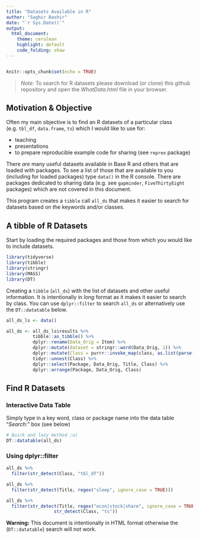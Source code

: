 ```yaml
---
title: "Datasets Available in R"
author: "Saghir Bashir"
date: "`r Sys.Date()`"
output: 
  html_document:
    theme: cerulean
    highlight: default
    code_folding: show
---
```

```r

```

```r
knitr::opts_chunk$set(echo = TRUE)
```
> *Note:* To search for R datasets please download (or clone) this github repository and open the *WhatData.html* file in your browser.

## Motivation & Objective

Often my main objective is to find an R datasets of a particular class (e.g. `tbl_df`, `data.frame`, `ts`) which I would like to use for: 

* teaching
* presentations 
* to prepare reproducible example code for sharing (see `reprex` package)

There *are* many useful datasets available in Base R and others that are loaded with packages. To see a list of those that are available to you (including for loaded packages) type `data()` in the R console. There are packages dedicated to sharing data (e.g. see `gapminder`, `FiveThirtyEight` packages) which are not covered in this document.

This program creates a `tibble` call `all_ds` that makes it easier to search for datasets based on the keywords and/or classes. 

## A tibble of R Datasets

Start by loading the required packages and those from which you would like to include datasets. 
```r
library(tidyverse)
library(tibble)
library(stringr)
library(MASS)
library(DT)
```

Creating a `tibble` (`all_ds`) with the list of datasets and other useful information. It is intentionally in _long_ format as it makes it easier to search by class. You can use `dplyr::filter` to search `all_ds` or alternatively use the `DT::datatable` below.
```r
all_ds_ls <- data()

all_ds <- all_ds_ls$results %>%
          tibble::as_tibble() %>%
          dplyr::rename(Data_Orig = Item) %>%
          dplyr::mutate(dataset = stringr::word(Data_Orig, 1)) %>%
          dplyr::mutate(Class = purrr::invoke_map(class, as.list(parse(text = dataset)))) %>%
          tidyr::unnest(Class) %>%
          dplyr::select(Package, Data_Orig, Title, Class) %>%
          dplyr::arrange(Package, Data_Orig, Class)
```

## Find R Datasets

### Interactive Data Table

Simply type in a key word, class or package name into the data table "*Search:*" box (see below)
```r
# Quick and lazy method ;o)
DT::datatable(all_ds)
```

### Using dplyr::filter 

```r
all_ds %>% 
  filter(str_detect(Class, "tbl_df"))

all_ds %>% 
  filter(str_detect(Title, regex("sleep", ignore_case = TRUE)))

all_ds %>% 
  filter(str_detect(Title, regex("econ|stock|share", ignore_case = TRUE)) &
                  str_detect(Class, "ts"))
```

**Warning:** This document is intentionally in HTML format otherwise the (`DT::datatable`) search will not work.